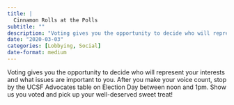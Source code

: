 ```yaml
---
title: |
  Cinnamon Rolls at the Polls
subtitle: ""
description: "Voting gives you the opportunity to decide who will represent your interests and what issues are important to you. "
date: "2020-03-03"
categories: [Lobbying, Social]
date-format: medium 
---
```


Voting gives you the opportunity to decide who will represent your interests and what issues are important to you. After you make your voice count, stop by the UCSF Advocates table on Election Day between noon and 1pm. Show us you voted and pick up your well-deserved sweet treat!

